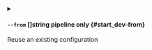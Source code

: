 
<details className="config-field -function" data-expandable="false">
<summary>

#### `--from` <span class="config-field-type">[]string</span> <span class="config-field-enum"></span> <span class="config-field-default -return"></span> <span class="config-field-required" data-required="false">pipeline only</span>  {#start_dev-from}

Reuse an existing configuration

</summary>



</details>
